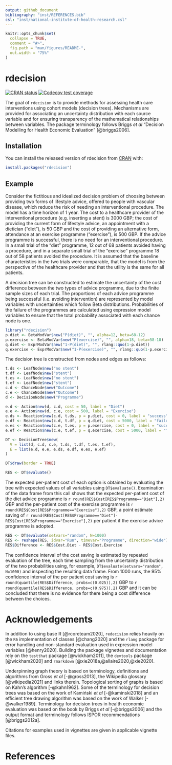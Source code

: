 ```yaml
---
output: github_document
bibliography: "inst/REFERENCES.bib"
csl: "inst/national-institute-of-health-research.csl"
---
```


<!-- README.md is generated from README.Rmd. Please edit that file -->

```r
knitr::opts_chunk$set(
  collapse = TRUE,
  comment = "#>",
  fig.path = "man/figures/README-",
  out.width = "75%"
)
```

# rdecision

<!-- badges: start -->
[![CRAN status](https://www.r-pkg.org/badges/version/rdecision)](https://CRAN.R-project.org/package=rdecision)
[![Codecov test coverage](https://codecov.io/gh/ajsims1704/rdecision/branch/master/graph/badge.svg)](https://codecov.io/gh/ajsims1704/rdecision?branch=master)
<!-- badges: end -->

The goal of `rdecision` is to provide methods for assessing health care 
interventions using cohort models (decision trees). Mechanisms are provided for 
associating an uncertainty distribution with each source variable and for
ensuring transparency of the mathematical relationships between variables.
The package terminology follows Briggs *et al* "Decision Modelling for Health
Economic Evaluation" [@briggs2006].


## Installation

You can install the released version of rdecision from 
[CRAN](https://CRAN.R-project.org) with:

``` r
install.packages("rdecision")
```

## Example

Consider the fictitious and idealized decision problem of choosing between
providing two 
forms of lifestyle advice, offered to people with vascular disease, which reduce
the risk of needing an interventional procedure. The model has a time horizon of 
1 year. The cost to a healthcare provider of the interventional procedure 
(e.g. inserting a stent) is 3000 GBP; the cost of providing the current form of
lifestyle advice, an appointment with a dietician ("diet"), is 50 GBP and the
cost of providing an alternative form, attendance at an exercise
programme ("exercise"), is 500 GBP. If the advice programme is successful, there
is no need for an interventional procedure. In a small trial of the "diet" 
programme, 12 out of 68 patients avoided having a procedure, and in a separate 
small trial of the "exercise" programme 18 out of 58 patients avoided the
procedure. It is assumed that the baseline characteristics in the two trials
were comparable, that the model is from the perspective of the healthcare
provider and that the utility is the same for all patients.

A decision tree can be constructed to estimate the uncertainty of the cost 
difference between the two types of advice programme, due to the finite sample 
sizes of each trial. The proportions of each advice programme being successful
(i.e. avoiding intervention) are represented by model variables with 
uncertainties which follow Beta distributions. Probabilities of the failure
of the programmes are calculated using expression model variables to ensure
that the total probability associated with each chance node is one.

```r
library("rdecision")
p.diet <- BetaModVar$new("P(diet)", "", alpha=12, beta=68-12)
p.exercise <- BetaModVar$new("P(exercise)", "", alpha=18, beta=58-18)
q.diet <- ExprModVar$new("1-P(diet)", "", rlang::quo(1-p.diet))
q.exercise <- ExprModVar$new("1-P(exercise)", "", rlang::quo(1-p.exercise))
```

The decision tree is constructed from nodes and edges as follows:
```r
t.ds <- LeafNode$new("no stent")
t.df <- LeafNode$new("stent")
t.es <- LeafNode$new("no stent")
t.ef <- LeafNode$new("stent")
c.d <- ChanceNode$new("Outcome")
c.e <- ChanceNode$new("Outcome")
d <- DecisionNode$new("Programme")

e.d <- Action$new(d, c.d, cost = 50, label = "Diet")
e.e <- Action$new(d, c.e, cost = 500, label = "Exercise")
e.ds <- Reaction$new(c.d, t.ds, p = p.diet, cost = 0, label = "success")
e.df <- Reaction$new(c.d, t.df, p = q.diet, cost = 5000, label = "failure")
e.es <- Reaction$new(c.e, t.es, p = p.exercise, cost = 0, label = "success")
e.ef <- Reaction$new(c.e, t.ef, p = q.exercise, cost = 5000, label = "failure")

DT <- DecisionTree$new(
  V = list(d, c.d, c.e, t.ds, t.df, t.es, t.ef),
  E = list(e.d, e.e, e.ds, e.df, e.es, e.ef)
)
```

```r
DT$draw(border = TRUE)
```

```r
RES <- DT$evaluate()
```
The expected per-patient cost of each option is obtained by evaluating the
tree with expected values of all variables using `DT$evaluate()`. Examination
of the data frame from this call shows that the expected per-patient cost of
the diet advice programme is `r round(RES$Cost[RES$Programme=="Diet"],2)` GBP 
and the per-patient cost of the exercise programme 
is `r round(RES$Cost[RES$Programme=="Exercise"],2)` GBP, a point estimate saving
of
`r round(RES$Cost[RES$Programme=="Diet"]-RES$Cost[RES$Programme=="Exercise"],2)`
per patient if the exercise advice programme is adopted. 

```r
RES <- DT$evaluate(setvars="random", N=1000)
RES <- reshape(RES, idvar="Run", timevar="Programme", direction="wide")
RES$Difference <- RES$Cost.Diet - RES$Cost.Exercise
```

The confidence interval of the
cost saving is estimated by repeated evaluation of the tree, each time sampling
from the uncertainty distribution of the two probabilities using, for example, 
`DT$evaluate(setvars="random", N=1000)` and inspecting the resulting data frame.
From 1000 runs, the 95% confidence interval of the per patient cost saving 
is `r round(quantile(RES$Difference, probs=c(0.025)),2)` GBP 
to `r round(quantile(RES$Difference, probs=c(0.975)),2)` GBP and it can be
concluded that there is no evidence for there being a cost difference between
the choices.

# Acknowledgements
In addition to using base R [@rcoreteam2020], `redecision` relies heavily on
the `R6` implementation of classes [@chang2020] and the `rlang` package for
error handling and non-standard evaluation used in expression model variables
[@henry2020]. Building the package vignettes and documentation rely on the
`testthat` package [@wickham2011], the `devtools` package [@wickham2020] and
`rmarkdown` [@xie2018a,@allaire2020,@xie2020].

Underpinning graph theory is based on terminology, definitions and
algorithms from Gross *et al* [-@gross2013], the Wikipedia 
glossary [@wikipedia2021] and links therein. Topological sorting of graphs
is based on Kahn's algorithm [-@kahn1962]. Some of the terminology for decision
trees was based on the work of Kamiński *et al* [-@kaminski2018] and an 
efficient tree drawing algorithm was based on the work of Walker [-@walker1989]. 
Terminology for decision trees in health economic evaluation was based on
the book by Briggs *et al* [-@briggs2006] and the output format and terminology 
follows ISPOR recommendations [@briggs2012a]. 

Citations for examples used in vignettes are given in applicable vignette
files. 

# References

